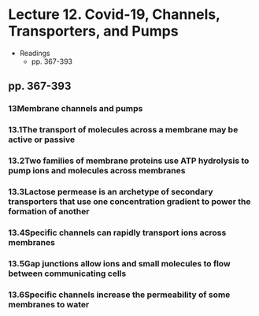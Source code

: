 # Lecture 12. Covid-19, Channels, Transporters, and Pumps

- Readings
  - pp. 367-393

## pp. 367-393

### 13<SPACE/>Membrane channels and pumps

### 13.1<SPACE/>The transport of molecules across a membrane may be active or passive

### 13.2<SPACE/>Two families of membrane proteins use ATP hydrolysis to pump ions and molecules across membranes

### 13.3<SPACE/>Lactose permease is an archetype of secondary transporters that use one concentration gradient to power the formation of another

### 13.4<SPACE/>Specific channels can rapidly transport ions across membranes

### 13.5<SPACE/>Gap junctions allow ions and small molecules to flow between communicating cells

### 13.6<SPACE/>Specific channels increase the permeability of some membranes to water
